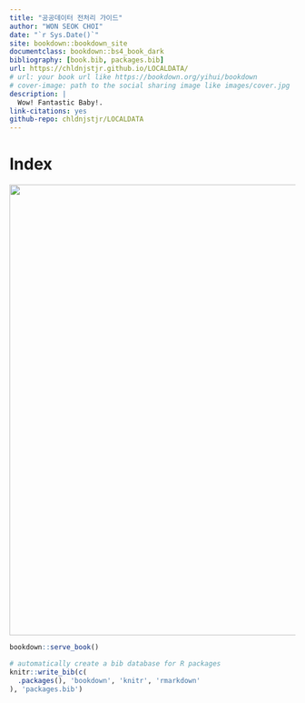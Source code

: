 ```yaml
---
title: "공공데이터 전처리 가이드"
author: "WON SEOK CHOI"
date: "`r Sys.Date()`"
site: bookdown::bookdown_site
documentclass: bookdown::bs4_book_dark
bibliography: [book.bib, packages.bib]
url: https://chldnjstjr.github.io/LOCALDATA/
# url: your book url like https://bookdown.org/yihui/bookdown
# cover-image: path to the social sharing image like images/cover.jpg
description: |
  Wow! Fantastic Baby!.
link-citations: yes
github-repo: chldnjstjr/LOCALDATA
---
```


# Index

![](images/%EC%8D%B8%EB%84%A4%EC%9D%BC-001.png){width="793"}

```r
bookdown::serve_book()
```

```r
# automatically create a bib database for R packages
knitr::write_bib(c(
  .packages(), 'bookdown', 'knitr', 'rmarkdown'
), 'packages.bib')
```
